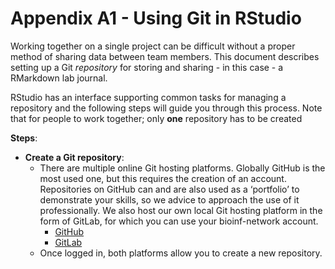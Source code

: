 # Appendix A1 - Using Git in RStudio

Working together on a single project can be difficult without a proper method of sharing data between team members. This document describes setting up a Git *repository* for storing and sharing - in this case - a RMarkdown lab journal.

RStudio has an interface supporting common tasks for managing a repository and the following steps will guide you through this process. Note that for people to work together; only **one** repository has to be created 

**Steps**:

* **Create a Git repository**:
  - There are multiple online Git hosting platforms. Globally GitHub is the most used one, but this requires the creation of an account. Repositories on GitHub can and are also used as a 'portfolio' to demonstrate your skills, so we advice to approach the use of it professionally. We also host our own local Git hosting platform in the form of GitLab, for which you can use your bioinf-network account.
    * [GitHub](https://github.com)
    * [GitLab](https://git.bioinf.nl)
  - Once logged in, both platforms allow you to create a new repository.
